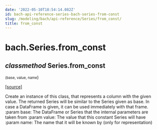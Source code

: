 ```yaml
---
date: '2022-05-10T18:54:14.082Z'
id: bach-api-reference-series-bach-series-from-const
slug: /modeling/bach/api-reference/Series/from_const/
title: from_const
---
```


# bach.Series.from_const

<div className="method">

## <span className="type-annotation"><em>classmethod</em></span> <span className="additional-name">Series.</span><span className="name">from_const</span>

<small className="parameter-list">(<span className="parameter" id="base">base</span>, <span className="parameter" id="value">value</span>, <span className="parameter" id="name">name</span></small>)


&#8203;<span className="view-source">[[source]](https://github.com/objectiv/objectiv-analytics/blob/main/bach/bach/series/series.py)</span>

<div className="content">

Create an instance of this class, that represents a column with the given value.
The returned Series will be similar to the Series given as base. In case a DataFrame is given,
it can be used immediately with that frame.
:param base:    The DataFrame or Series that the internal parameters are taken from
:param value:   The value that this constant Series will have
:param name:    The name that it will be known by (only for representation)


</div>


</div>
